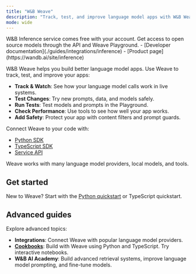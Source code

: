 ```yaml
---
title: "W&B Weave"
description: "Track, test, and improve language model apps with W&B Weave"
mode: wide
---
```


<Info>
W&B Inference service comes free with your account. Get access to open source models through the API and Weave Playground.
- [Developer documentation](./guides/integrations/inference)
- [Product page](https://wandb.ai/site/inference)
</Info>

W&B Weave helps you build better language model apps. Use Weave to track, test, and improve your apps:

- **Track & Watch**: See how your language model calls work in live systems.
- **Test Changes**: Try new prompts, data, and models safely.
- **Run Tests**: Test models and prompts in the Playground.
- **Check Performance**: Use tools to see how well your app works.
- **Add Safety**: Protect your app with content filters and prompt guards.

Connect Weave to your code with:
- [Python SDK](./reference/python-sdk/weave/index)
- [TypeScript SDK](./reference/typescript-sdk/weave/index.mdx)
- [Service API](./reference/service-api/index)

Weave works with many language model providers, local models, and tools.

## Get started

New to Weave? Start with the [Python quickstart](./quickstart) or TypeScript quickstart.

## Advanced guides

Explore advanced topics:

- **Integrations**: Connect Weave with popular language model providers.
- **[Cookbooks](/cookbooks/Intro_to_Weave_Hello_Trace)**: Build with Weave using Python and TypeScript. Try interactive notebooks.
- **W&B AI Academy**: Build advanced retrieval systems, improve language model prompting, and fine-tune models.

